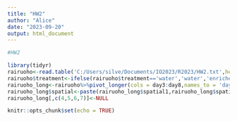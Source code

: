 ```yaml
---
title: "HW2"
author: "Alice"
date: "2023-09-20"
output: html_document
---
```

```r
#HW2

library(tidyr)
rairuoho<-read.table('C:/Users/silve/Documents/IO2023/R2023/HW2.txt',header=T, sep = '\t', dec = '.')
rairuoho$treatment<-ifelse(rairuoho$treatment=='water','water','enriched')
rairuoho_long<-rairuoho%>%pivot_longer(cols = day3:day8,names_to = 'day',values_to = 'length')
rairuoho_long$spatial<-paste(rairuoho_long$spatial1,rairuoho_long$spatial2,sep = "_")
rairuoho_long[,c(4,5,6,7)]<-NULL
```

```r
knitr::opts_chunk$set(echo = TRUE)
```


